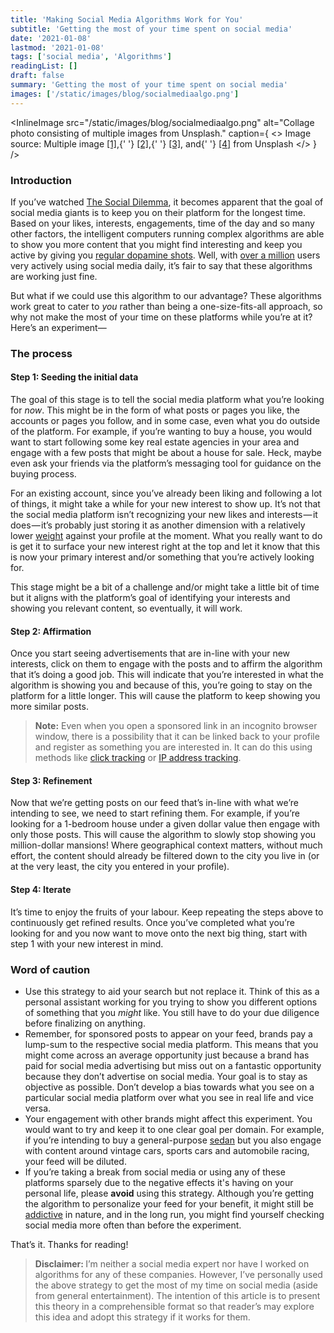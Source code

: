 ```yaml
---
title: 'Making Social Media Algorithms Work for You'
subtitle: 'Getting the most of your time spent on social media'
date: '2021-01-08'
lastmod: '2021-01-08'
tags: ['social media', 'Algorithms']
readingList: []
draft: false
summary: 'Getting the most of your time spent on social media'
images: ['/static/images/blog/socialmediaalgo.png']
---
```


<InlineImage
  src="/static/images/blog/socialmediaalgo.png"
  alt="Collage photo consisting of multiple images from Unsplash."
  caption={
    <>
      Image source: Multiple image <a href="https://unsplash.com/photos/nxw1GKfFe8A">[1]</a>,{' '}
      <a href="https://unsplash.com/photos/pDXHk0DP0q8">[2]</a>,{' '}
      <a href="https://unsplash.com/photos/SyZAgFOKgho">[3]</a>, and{' '}
      <a href="https://unsplash.com/photos/JF2Y5GRRHcE">[4]</a> from Unsplash
    </>
  }
/>

### Introduction

If you’ve watched [The Social Dilemma](https://www.netflix.com/title/81254224), it becomes apparent that the goal of social media giants is to keep you on their platform for the longest time. Based on your likes, interests, engagements, time of the day and so many other factors, the intelligent computers running complex algorithms are able to show you more content that you might find interesting and keep you active by giving you [regular dopamine shots](http://sitn.hms.harvard.edu/flash/2018/dopamine-smartphones-battle-time/). Well, with [over a million](https://datareportal.com/social-media-users) users very actively using social media daily, it’s fair to say that these algorithms are working just fine.

But what if we could use this algorithm to our advantage? These algorithms work great to cater to _you_ rather than being a one-size-fits-all approach, so why not make the most of your time on these platforms while you’re at it? Here’s an experiment—

### The process

#### Step 1: Seeding the initial data

The goal of this stage is to tell the social media platform what you’re looking for _now_. This might be in the form of what posts or pages you like, the accounts or pages you follow, and in some case, even what you do outside of the platform. For example, if you’re wanting to buy a house, you would want to start following some key real estate agencies in your area and engage with a few posts that might be about a house for sale. Heck, maybe even ask your friends via the platform’s messaging tool for guidance on the buying process.

For an existing account, since you’ve already been liking and following a lot of things, it might take a while for your new interest to show up. It’s not that the social media platform isn’t recognizing your new likes and interests — it does — it’s probably just storing it as another dimension with a relatively lower [weight](https://deepai.org/machine-learning-glossary-and-terms/weight-artificial-neural-network) against your profile at the moment. What you really want to do is get it to surface your new interest right at the top and let it know that this is now your primary interest and/or something that you’re actively looking for.

This stage might be a bit of a challenge and/or might take a little bit of time but it aligns with the platform’s goal of identifying your interests and showing you relevant content, so eventually, it will work.

#### Step 2: Affirmation

Once you start seeing advertisements that are in-line with your new interests, click on them to engage with the posts and to affirm the algorithm that it’s doing a good job. This will indicate that you’re interested in what the algorithm is showing you and because of this, you’re going to stay on the platform for a little longer. This will cause the platform to keep showing you more similar posts.

> **Note:** Even when you open a sponsored link in an incognito browser window, there is a possibility that it can be linked back to your profile and register as something you are interested in. It can do this using methods like [click tracking](https://en.wikipedia.org/wiki/Click_identifier) or [IP address tracking](https://www.hostgator.com/blog/how-ip-addresses-are-tracked/).

#### Step 3: Refinement

Now that we’re getting posts on our feed that’s in-line with what we’re intending to see, we need to start refining them. For example, if you’re looking for a 1-bedroom house under a given dollar value then engage with only those posts. This will cause the algorithm to slowly stop showing you million-dollar mansions! Where geographical context matters, without much effort, the content should already be filtered down to the city you live in (or at the very least, the city you entered in your profile).

#### Step 4: Iterate

It’s time to enjoy the fruits of your labour. Keep repeating the steps above to continuously get refined results. Once you’ve completed what you’re looking for and you now want to move onto the next big thing, start with step 1 with your new interest in mind.

### Word of caution

- Use this strategy to aid your search but not replace it. Think of this as a personal assistant working for you trying to show you different options of something that you _might_ like. You still have to do your due diligence before finalizing on anything.
- Remember, for sponsored posts to appear on your feed, brands pay a lump-sum to the respective social media platform. This means that you might come across an average opportunity just because a brand has paid for social media advertising but miss out on a fantastic opportunity because they don’t advertise on social media. Your goal is to stay as objective as possible. Don’t develop a bias towards what you see on a particular social media platform over what you see in real life and vice versa.
- Your engagement with other brands might affect this experiment. You would want to try and keep it to one clear goal per domain. For example, if you’re intending to buy a general-purpose [sedan](https://en.wikipedia.org/wiki/Sedan_%28automobile%29) but you also engage with content around vintage cars, sports cars and automobile racing, your feed will be diluted.
- If you’re taking a break from social media or using any of these platforms sparsely due to the negative effects it's having on your personal life, please **avoid** using this strategy. Although you’re getting the algorithm to personalize your feed for your benefit, it might still be [addictive](https://ed.ted.com/best_of_web/qQzsdX2Y) in nature, and in the long run, you might find yourself checking social media more often than before the experiment.

That’s it. Thanks for reading!

> **Disclaimer:&#x20;**&#x49;’m neither a social media expert nor have I worked on algorithms for any of these companies. However, I’ve personally used the above strategy to get the most of my time on social media (aside from general entertainment). The intention of this article is to present this theory in a comprehensible format so that reader’s may explore this idea and adopt this strategy if it works for them.
